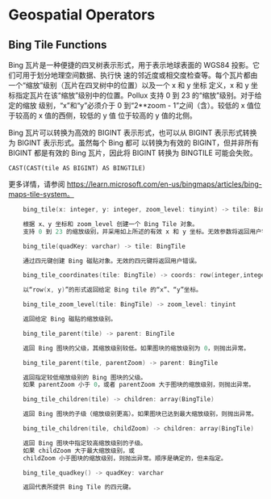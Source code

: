 
# Geospatial Operators


## Bing Tile Functions


Bing 瓦片是一种便捷的四叉树表示形式，用于表示地球表面的 WGS84 投影。它们可用于划分地理空间数据、执行快
速的邻近度或相交度检查等。每个瓦片都由一个“缩放”级别（瓦片在四叉树中的位置）以及一个 x 和 y 坐标
定义，x 和 y 坐标指定瓦片在该“缩放”级别中的位置。Pollux 支持 0 到 23 的“缩放”级别。对于给定的缩放
级别，“x”和“y”必须介于 0 到“2**zoom - 1”之间（含）。较低的 x 值位于较高的 x 值的西侧，较低的 y 值
位于较高的 y 值的北侧。

Bing 瓦片可以转换为高效的 BIGINT 表示形式，也可以从 BIGINT 表示形式转换为 BIGINT 表示形式。虽然每个 Bing 都可
以转换为有效的 BIGINT，但并非所有 BIGINT 都是有效的 Bing 瓦片，因此将 BIGINT 转换为 BINGTILE 可能会失败。

```text
CAST(CAST(tile AS BIGINT) AS BINGTILE)
```

更多详情，请参阅 https://learn.microsoft.com/en-us/bingmaps/articles/bing-maps-tile-system。

```cpp
    bing_tile(x: integer, y: integer, zoom_level: tinyint) -> tile: BingTile

    根据 x、y 坐标和 zoom_level 创建一个 Bing Tile 对象。
    支持 0 到 23 的缩放级别，并采用如上所述的有效 x 和 y 坐标。无效参数将返回用户错误。
```
```cpp
    bing_tile(quadKey: varchar) -> tile: BingTile

    通过四元键创建 Bing 磁贴对象。无效的四元键将返回用户错误。
```
```cpp
    bing_tile_coordinates(tile: BingTile) -> coords: row(integer,integer)

    以“row(x, y)”的形式返回给定 Bing tile 的“x”、“y”坐标。
```
```cpp
    bing_tile_zoom_level(tile: BingTile) -> zoom_level: tinyint

    返回给定 Bing 磁贴的缩放级别。
```
```cpp
    bing_tile_parent(tile) -> parent: BingTile

    返回 Bing 图块的父级，其缩放级别较低。如果图块的缩放级别为 0，则抛出异常。
```
```cpp
    bing_tile_parent(tile, parentZoom) -> parent: BingTile

    返回指定较低缩放级别的 Bing 图块的父级。
    如果 parentZoom 小于 0，或者 parentZoom 大于图块的缩放级别，则抛出异常。
```
```cpp
    bing_tile_children(tile) -> children: array(BingTile)

    返回 Bing 图块的子级（缩放级别更高）。如果图块已达到最大缩放级别，则抛出异常。
```
```cpp
    bing_tile_children(tile, childZoom) -> children: array(BingTile)

    返回 Bing 图块中指定较高缩放级别的子级。
    如果 childZoom 大于最大缩放级别，或
    childZoom 小于图块的缩放级别，则抛出异常。顺序是确定的，但未指定。
```
```cpp
    bing_tile_quadkey() -> quadKey: varchar

    返回代表所提供 Bing Tile 的四元键。
```